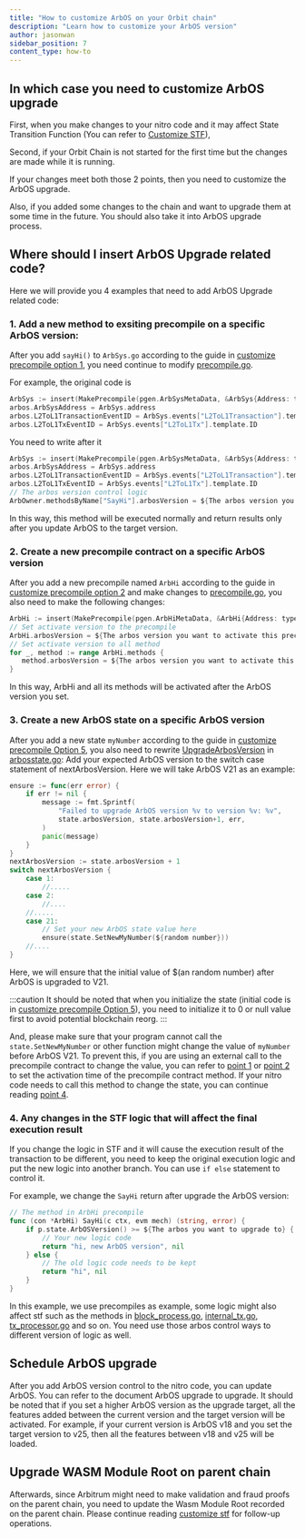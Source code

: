 ```yaml
---
title: "How to customize ArbOS on your Orbit chain"
description: "Learn how to customize your ArbOS version"
author: jasonwan
sidebar_position: 7
content_type: how-to
---
```



<PublicPreviewBannerPartial />

## In which case you need to customize ArbOS upgrade

First, when you make changes to your nitro code and it may affect State Transition Function (You can refer to [Customize STF](./customize-stf.mdx#Preface)), 

Second, if your Orbit Chain is not started for the first time but the changes are made while it is running.

If your changes meet both those 2 points, then you need to customize the ArbOS upgrade.

Also, if you added some changes to the chain and want to upgrade them at some time in the future. You should also take it into ArbOS upgrade process.

## Where should I insert ArbOS Upgrade related code?
Here we will provide you 4 examples that need to add ArbOS Upgrade related code:
### 1. Add a new method to exsiting precompile on a specific ArbOS version:

After you add `sayHi()` to `ArbSys.go` according to the guide in [customize precompile option 1](./customize-precompile.mdx#option-1-Add-new-methods-to-an-existing-precompile),
you need continue to modify [precompile.go][precompile_main_file_link]. 

For example, the original code is
```go
ArbSys := insert(MakePrecompile(pgen.ArbSysMetaData, &ArbSys{Address: types.ArbSysAddress}))
arbos.ArbSysAddress = ArbSys.address
arbos.L2ToL1TransactionEventID = ArbSys.events["L2ToL1Transaction"].template.ID
arbos.L2ToL1TxEventID = ArbSys.events["L2ToL1Tx"].template.ID
```
You need to write after it
```go
ArbSys := insert(MakePrecompile(pgen.ArbSysMetaData, &ArbSys{Address: types.ArbSysAddress}))
arbos.ArbSysAddress = ArbSys.address
arbos.L2ToL1TransactionEventID = ArbSys.events["L2ToL1Transaction"].template.ID
arbos.L2ToL1TxEventID = ArbSys.events["L2ToL1Tx"].template.ID
// The arbos version control logic
ArbOwner.methodsByName["SayHi"].arbosVersion = ${The arbos version you want to activate this method}
```
In this way, this method will be executed normally and return results only after you update ArbOS to the target version.

### 2. Create a new precompile contract on a specific ArbOS version
After you add a new precompile named `ArbHi` according to the guide in [customize precompile option 2](./customize-precompile.mdx#option-2-create-a-new-precompile) and make changes to [precompile.go][precompile_main_file_link], 
you also need to make the following changes:
```go
ArbHi := insert(MakePrecompile(pgen.ArbHiMetaData, &ArbHi{Address: types.ArbHiAddress})) // types.ArbHiAddress here is an example address
// Set activate version to the precompile
ArbHi.arbosVersion = ${The arbos version you want to activate this precompile}
// Set activate version to all method
for _, method := range ArbHi.methods {
   method.arbosVersion = ${The arbos version you want to activate this precompile}
}
```
In this way, ArbHi and all its methods will be activated after the ArbOS version you set.

### 3. Create a new ArbOS state on a specific ArbOS version

After you add a new state `myNumber` according to the guide in [customize precompile Option 5](./customize-precompile.mdx#option-5-call-and-modify-state), you also need to rewrite [UpgradeArbosVersion][arbosstate_updatearbosversion_method_link] in [arbosstate.go][arbosstate_file_link]:
Add your expected ArbOS version to the switch case statement of nextArbosVersion. Here we will take ArbOS V21 as an example:
```go
ensure := func(err error) {
    if err != nil {
        message := fmt.Sprintf(
            "Failed to upgrade ArbOS version %v to version %v: %v",
            state.arbosVersion, state.arbosVersion+1, err,
        )
        panic(message)
    }
}
nextArbosVersion := state.arbosVersion + 1
switch nextArbosVersion {
    case 1:
        //.....
    case 2:
        //....
    //.....
    case 21:
        // Set your new ArbOS state value here
        ensure(state.SetNewMyNumber(${random number}))
    //....
} 
```

Here, we will ensure that the initial value of $(an random number) after ArbOS is upgraded to V21.


:::caution
It should be noted that when you initialize the state (initial code is in [customize precompile Option 5](./customize-precompile.mdx#option-5-call-and-modify-state)), you need to initialize it to 0 or null value first to avoid potential blockchain reorg.
:::

And, please make sure that your program cannot call the `state.SetNewMyNumber` or other function might change the value of `myNumber` before ArbOS V21. 
To prevent this, if you are using an external call to the precompile contract to change the value, you can refer to [point 1](./customize-arbos.mdx#1-add-a-new-method-to-exsiting-precompile-on-a-specific-arbos-version) or
[point 2](./customize-arbos.mdx#2-create-a-new-precompile-contract-on-a-specific-arbos-version) to set the activation time of the precompile contract method.
If your nitro code needs to call this method to change the state, you can continue reading [point 4](./customize-arbos.mdx#4-any-changes-in-the-stf-logic-that-will-affect-the-final-execution-result).

### 4. Any changes in the STF logic that will affect the final execution result
If you change the logic in STF and it will cause the execution result of the transaction to be different, 
you need to keep the original execution logic and put the new logic into another branch.
You can use `if else` statement to control it.

For example, we change the `SayHi` return after upgrade the ArbOS version:
```go
// The method in ArbHi precompile
func (con *ArbHi) SayHi(c ctx, evm mech) (string, error) {
    if p.state.ArbOSVersion() >= ${The arbos you want to upgrade to} {
        // Your new logic code
        return "hi, new ArbOS version", nil
    } else {
        // The old logic code needs to be kept
        return "hi", nil
    }
}
```

In this example, we use precompiles as example, some logic might also affect stf such as the methods in [block_process.go][block_processor_file_link], [internal_tx.go][internal_tx_file_link], [tx_processor.go][tx_processor_file_link] and so on.
You need use those arbos control ways to different version of logic as well.

## Schedule ArbOS upgrade
After you add ArbOS version control to the nitro code, you can update ArbOS. You can refer to the document ArbOS upgrade to upgrade.
It should be noted that if you set a higher ArbOS version as the upgrade target, all the features added between the current version and the target version will be activated.
For example, if your current version is ArbOS v18 and you set the target version to v25, then all the features between v18 and v25 will be loaded.

## Upgrade WASM Module Root on parent chain
Afterwards, since Arbitrum might need to make validation and fraud proofs on the parent chain, you need to update the Wasm Module Root recorded on the parent chain.
Please continue reading [customize stf](./customize-stf.mdx#step-3-run-the-node-without-fraud-proofs) for follow-up operations.

[precompile_main_file_link]: https://github.com/OffchainLabs/@nitroRepositorySlug@/blob/@nitroVersionTag@/@nitroPathToPrecompiles@/precompile.go
[arbosstate_file_link]: https://github.com/OffchainLabs/@nitroRepositorySlug@/blob/v3.1.0/@nitroPathToArbosState@/arbosstate.go
[arbosstate_updatearbosversion_method_link]: https://github.com/OffchainLabs/@nitroRepositorySlug@/blob/v3.1.0/arbos/@nitroPathToArbosState@/arbosstate.go#L253
[block_processor_file_link]: https://github.com/OffchainLabs/@nitroRepositorySlug@/blob/@nitroVersionTag@/@nitroPathToArbos@/block_processor.go
[internal_tx_file_link]: https://github.com/OffchainLabs/@nitroRepositorySlug@/blob/@nitroVersionTag@/@nitroPathToArbos@/internal_tx.go
[tx_processor_file_link]: https://github.com/OffchainLabs/@nitroRepositorySlug@/blob/@nitroVersionTag@/@nitroPathToArbos@/tx_processor.go